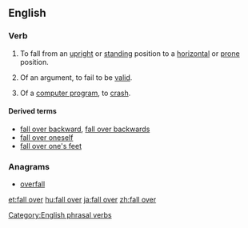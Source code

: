 ==English==

===Verb===
{{en-verb|inf=to [[fall]] [[over]]|falls over|falling over|fell over|fallen over}}

# {{intransitive|idiomatic}} To fall from an [[upright]] or [[standing]] position to a [[horizontal]] or [[prone]] position.
# {{intransitive|idiomatic}} Of an argument, to fail to be [[valid]].
# {{intransitive|idiomatic|informal|computing}} Of a [[computer program]], to [[crash]].

====Derived terms====
* [[fall over backward]], [[fall over backwards]]
* [[fall over oneself]]
* [[fall over one's feet]]

===Anagrams===
* [[overfall#English|overfall]]

[[Category:English phrasal verbs]]

[[et:fall over]]
[[hu:fall over]]
[[ja:fall over]]
[[zh:fall over]]